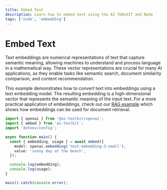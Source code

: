 ```yaml
---
title: Embed Text
description: Learn how to embed text using the AI TOOLKIT and Node
tags: ['node', 'embedding']
---
```


# Embed Text

Text embeddings are numerical representations of text that capture semantic meaning, allowing machines to understand and process language in a mathematical way. These vector representations are crucial for many AI applications, as they enable tasks like semantic search, document similarity comparison, and content recommendation.

This example demonstrates how to convert text into embeddings using a text embedding model. The resulting embedding is a high-dimensional vector that represents the semantic meaning of the input text. For a more practical application of embeddings, check out our [RAG example](/cookbook/node/retrieval-augmented-generation) which shows how embeddings can be used for document retrieval.

```ts
import { openai } from '@ai-toolkit/openai';
import { embed } from 'ai-toolkit';
import 'dotenv/config';

async function main() {
  const { embedding, usage } = await embed({
    model: openai.embedding('text-embedding-3-small'),
    value: 'sunny day at the beach',
  });

  console.log(embedding);
  console.log(usage);
}

main().catch(console.error);
```
